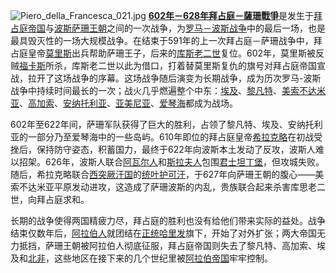 [[File:Piero_della_Francesca_021.jpg|right]]
'''[[拜占庭－薩珊戰爭_(602年－628年)|602年－628年拜占庭－薩珊戰爭]]'''是发生于[[拜占庭帝国|拜占庭帝国]]与[[波斯|波斯]][[萨珊王朝|萨珊王朝]]之间的一次战争，为[[罗马－波斯战争|罗马－波斯战争]]中的最后一场，也是最具毁灭性的一场大规模战争。在结束于591年的上一次拜占庭－萨珊战争中，拜占庭皇帝[[莫里斯_(拜占庭)|莫里斯]]出兵帮助萨珊王子，后来的[[霍斯劳二世|库斯老二世]]复位。602年，莫里斯被反贼[[福卡斯|福卡斯]]所杀，库斯老二世以此为借口，打着替莫里斯复仇的旗号对拜占庭帝国宣战，拉开了这场战争的序幕。这场战争随后演变为长期战争，成为历次罗马-波斯战争中持续时间最长的一次；战火几乎燃遍整个中东：[[埃及|埃及]]、[[黎凡特|黎凡特]]、[[美索不达米亚|美索不达米亚]]、[[高加索|高加索]]、[[安納托利亞|安纳托利亚]]、[[亞美尼亞|亚美尼亚]]、[[爱琴海|爱琴海]]都成为战场。

602年至622年间，萨珊军队获得了巨大的胜利，占领了黎凡特、埃及、安纳托利亚的一部分乃至爱琴海中的一些岛屿。610年即位的拜占庭皇帝[[希拉克略|希拉克略]]在初战受挫后，保持防守姿态，积蓄国力，最终于622年向波斯本土发动了反攻，波斯人难以招架。626年，波斯人联合[[阿瓦尔人|阿瓦尔人]]和[[斯拉夫人|斯拉夫人]]包围[[君士坦丁堡|君士坦丁堡]]，但攻城失败。随后，希拉克略联合[[西突厥|西突厥汗国]]的[[统叶护|统叶护可汗]]，于627年向萨珊王朝的腹心——美索不达米亚平原发动进攻，这造成了萨珊波斯的内乱，贵族联合起来杀害库思老二世，向拜占庭求和。

长期的战争使得两国精疲力尽，拜占庭的胜利也没有给他们带来实际的益处。战争结束仅数年后，[[阿拉伯人|阿拉伯人]]就团结在[[正统哈里发时期|正统哈里发]]旗下，开始了对外扩张；两大帝国无力抵挡，萨珊王朝被阿拉伯人彻底征服，拜占庭帝国则失去了黎凡特、高加索、埃及和[[北非|北非]]，这些地区在接下来的几个世纪里被[[阿拉伯帝国|阿拉伯帝国]]牢牢控制。